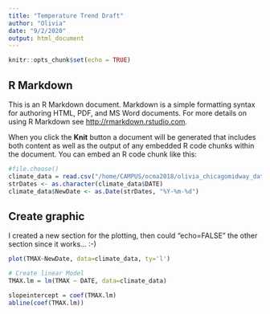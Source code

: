 ```yaml
---
title: "Temperature Trend Draft"
author: "Olivia"
date: "9/2/2020"
output: html_document
---
```


```r
knitr::opts_chunk$set(echo = TRUE)
```

## R Markdown

This is an R Markdown document. Markdown is a simple formatting syntax for authoring HTML, PDF, and MS Word documents. For more details on using R Markdown see <http://rmarkdown.rstudio.com>.

When you click the **Knit** button a document will be generated that includes both content as well as the output of any embedded R code chunks within the document. You can embed an R code chunk like this:

```r
#file.choose()
climate_data = read.csv("/home/CAMPUS/ocma2018/olivia_chicagomidway_data.csv") 
strDates <- as.character(climate_data$DATE)
climate_data$NewDate <- as.Date(strDates, "%Y-%m-%d")
```


## Create graphic

I created a new section for the plotting, then could "echo=FALSE" the other section since it works... :-)

```r
plot(TMAX~NewDate, data=climate_data, ty='l')

# Create linear Model
TMAX.lm = lm(TMAX ~ DATE, data=climate_data)

slopeintercept = coef(TMAX.lm)
abline(coef(TMAX.lm))
```

